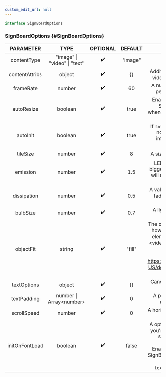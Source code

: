 ```yaml
---
custom_edit_url: null
---
```


```ts
interface SignBoardOptions
```

### SignBoardOptions {#SignBoardOptions}

<div className="bulma-tags">

</div>

|PARAMETER|TYPE|OPTIONAL|DEFAULT|DESCRIPTION|
|:---:|:---:|:---:|:---:|:---:|
|contentType|"image" \| "video" \| "text"|✔️|"image"|A type of content|
|contentAttribs|object|✔️|{}|Additional attributes for image / video element (if you need it)|
|frameRate|number|✔️|60|A number of rendering frames per second for video / text|
|autoResize|boolean|✔️|true|Enabling this option will make SignBoard to call `resize` whenever window's `resize` event is triggered|
|autoInit|boolean|✔️|true|If `false` is given, SignBoard will not automatically initialize immediately after creating instance|
|tileSize|number|✔️|8|A size of each tile blocks, in px|
|emission|number|✔️|1.5|LED light emission modifier, bigger the brighter. `emission: 1` will render the original color of the contents|
|dissipation|number|✔️|0.5|A value indicating how fast light fades out from the center of each tiles|
|bulbSize|number|✔️|0.7|A lightbulb's size inside each tiles|
|objectFit|string|✔️|"fill"|The object-fit CSS property sets how the content of a replaced element, such as an <img\> or <video\>, should be resized to fit its container.<br/>See https://developer.mozilla.org/en-US/docs/Web/CSS/object-fit for details|
|textOptions|object|✔️|{}|Canvas's 2D context attributes for customizing texts|
|textPadding|number \| Array&lt;number&gt;|✔️|0|A padding values that will be used for rendering text|
|scrollSpeed|number|✔️|0|A horizontal scroll speed (right to left)|
|initOnFontLoad|boolean|✔️|false|A option that can be used when you're using a custom font that should be loaded before initializing.<br/>Enabling this option will make SignBoard to call `init` after when the font described in `textOptions.font` is loaded.|

